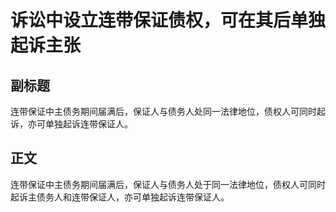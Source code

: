 # 诉讼中设立连带保证债权，可在其后单独起诉主张
## 副标题
连带保证中主债务期间届满后，保证人与债务人处同一法律地位，债权人可同时起诉，亦可单独起诉连带保证人。
## 正文
连带保证中主债务期间届满后，保证人与债务人处于同一法律地位，债权人可同时起诉主债务人和连带保证人，亦可单独起诉连带保证人。